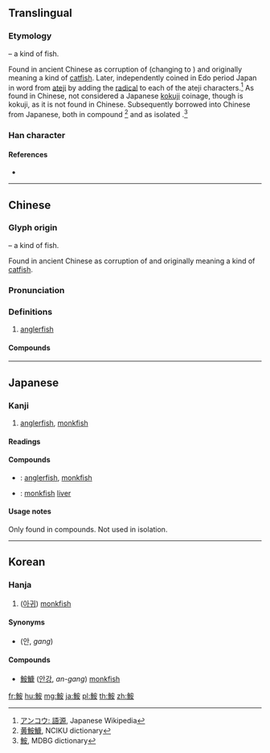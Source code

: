 {{character info/new}}
==Translingual==

===Etymology===
{{Han compound|魚|t1=fish|安|ls=psc|c1=s|c2=p}} – a kind of fish.

Found in ancient Chinese as corruption of {{m|mul|sc=Hani|鰋}} (changing {{m|mul|sc=Hani|匽}} to {{m|mul|sc=Hani|安}}) and originally meaning a kind of [[catfish]]. Later, independently coined in Edo period Japan in word {{m|ja|鮟鱇||monkfish|tr=ankō}} from [[ateji]] {{m|ja|安康|tr=ankō}} by adding the {{m|mul|sc=Hani|魚||fish}} [[radical#Noun|radical]] to each of the ateji characters.<ref>[[w:ja:アンコウ#.E8.AA.9E.E6.BA.90|アンコウ: 語源]], Japanese Wikipedia</ref> As found in Chinese, not considered a Japanese [[kokuji]] coinage, though {{m|ja|鱇}} is kokuji, as it is not found in Chinese. Subsequently borrowed into Chinese from Japanese, both in compound {{m|zh|sc=Hani|鮟鱇}}<ref>[http://www.nciku.com/search/zh/detail/黄鮟鱇/1405301 黄鮟鱇], NCIKU dictionary</ref> and as isolated {{m|zh|sc=Hani|鮟}}.<ref>[http://www.mdbg.net/chindict/chindict.php?wdqb=鮟 鮟], MDBG dictionary</ref>

===Han character===
{{Han char|rn=195|rad=魚|as=06|sn=17|four=23344|canj=NFJV|ids=⿰魚安}}

====References====
* {{Han ref|kx=1469.030|dkj=46108|dj=2001.410|hdz=74689.090|uh=9B9F|ud=39839}}
<references />

----

==Chinese==
{{zh-forms|s=𩽾}}

===Glyph origin===
{{Han compound|魚|t1=fish|安|ls=psc|c1=s|c2=p}} – a kind of fish.

Found in ancient Chinese as corruption of {{och-l|鰋}} and originally meaning a kind of [[catfish]].

===Pronunciation===
{{zh-pron
|m=鮟
|cat=n
}}

===Definitions===
{{zh-hanzi}}

# [[anglerfish]]

====Compounds====
{{zh-der|鮟鱇}}

----

==Japanese==

===Kanji===
{{ja-kanji|grade=uc|rs=魚06鮟}}

# [[anglerfish]], [[monkfish]]

====Readings====
{{ja-readings
|goon=[[あん]] (''an'')
|kanon=[[あん]] (''an'')
}}

====Compounds====
* {{ja-r|鮟鱇|あんこう}}: [[anglerfish]], [[monkfish]]
* {{ja-r|鮟肝|あんきも}}: [[monkfish]] [[liver]]

====Usage notes====
Only found in compounds. Not used in isolation.

----

==Korean==

===Hanja===
{{ko-hanja|hangeul=안|eumhun=|rv=an|mr=an|y=an}}

# ([[아귀]]) [[monkfish]]

====Synonyms====
* {{l|ko|鱇}} (안, ''gang'')

====Compounds====
* [[鮟鱇]] ([[안강]], ''an-gang'') [[monkfish]]

[[fr:鮟]]
[[hu:鮟]]
[[mg:鮟]]
[[ja:鮟]]
[[pl:鮟]]
[[th:鮟]]
[[zh:鮟]]